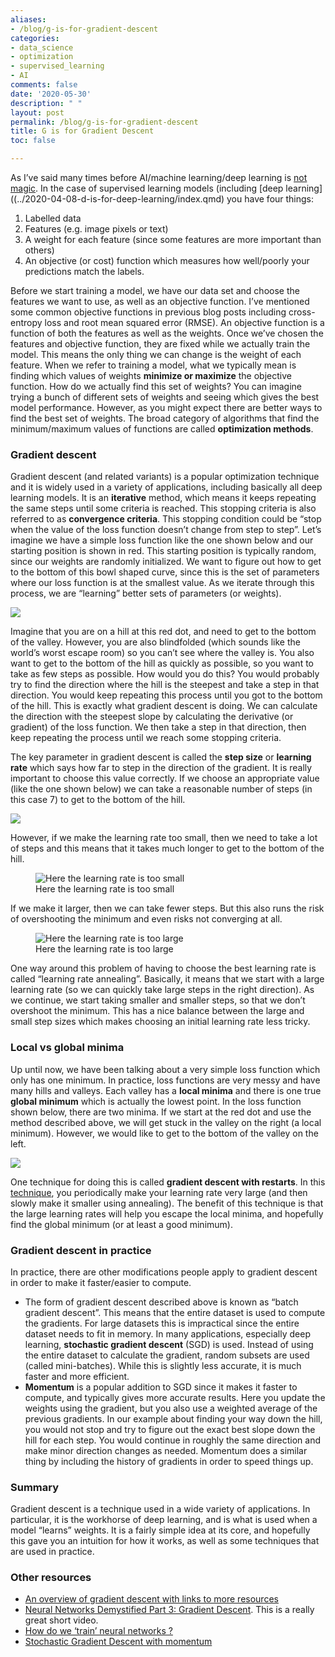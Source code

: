 ```yaml
---
aliases:
- /blog/g-is-for-gradient-descent
categories:
- data_science
- optimization
- supervised_learning
- AI
comments: false
date: '2020-05-30'
description: " "
layout: post
permalink: /blog/g-is-for-gradient-descent
title: G is for Gradient Descent
toc: false

---
```


As I’ve said many times before AI/machine learning/deep learning is [not magic](../2020-01-15-a-is-for-ai/index.qmd). In the case of supervised learning models (including [deep learning]((../2020-04-08-d-is-for-deep-learning/index.qmd) you have four things:

1. Labelled data
2. Features (e.g. image pixels or text)
3. A weight for each feature (since some features are more important than others)
4. An objective (or cost) function which measures how well/poorly your predictions match the labels.

Before we start training a model, we have our data set and choose the features we want to use, as well as an objective function. I’ve mentioned some common objective functions in previous blog posts including cross-entropy loss and root mean squared error (RMSE). An objective function is a function of both the features as well as the weights. Once we’ve chosen the features and objective function, they are fixed while we actually train the model. This means the only thing we can change is the weight of each feature. When we refer to training a model, what we typically mean is finding which values of weights **minimize or maximize** the objective function. How do we actually find this set of weights? You can imagine trying a bunch of different sets of weights and seeing which gives the best model performance. However, as you might expect there are better ways to find the best set of weights. The broad category of algorithms that find the minimum/maximum values of functions are called **optimization methods**.

### Gradient descent

Gradient descent (and related variants) is a popular optimization technique and it is widely used in a variety of applications, including basically all deep learning models. It is an **iterative** method, which means it keeps repeating the same steps until some criteria is reached. This stopping criteria is also referred to as **convergence criteria**. This stopping condition could be “stop when the value of the loss function doesn’t change from step to step”. Let’s imagine we have a simple loss function like the one shown below and our starting position is shown in red. This starting position is typically random, since our weights are randomly initialized. We want to figure out how to get to the bottom of this bowl shaped curve, since this is the set of parameters where our loss function is at the smallest value. As we iterate through this process, we are “learning” better sets of parameters (or weights).

![](loss_function.png)

Imagine that you are on a hill at this red dot, and need to get to the bottom of the valley. However, you are also blindfolded (which sounds like the world’s worst escape room) so you can’t see where the valley is. You also want to get to the bottom of the hill as quickly as possible, so you want to take as few steps as possible. How would you do this? You would probably try to find the direction where the hill is the steepest and take a step in that direction. You would keep repeating this process until you got to the bottom of the hill. This is exactly what gradient descent is doing. We can calculate the direction with the steepest slope by calculating the derivative (or gradient) of the loss function. We then take a step in that direction, then keep repeating the process until we reach some stopping criteria.

The key parameter in gradient descent is called the **step size** or **learning rate** which says how far to step in the direction of the gradient. It is really important to choose this value correctly. If we choose an appropriate value (like the one shown below) we can take a reasonable number of steps (in this case 7) to get to the bottom of the hill.

![](gradient_descent_optimal.png)

However, if we make the learning rate too small, then we need to take a lot of steps and this means that it takes much longer to get to the bottom of the hill.

![Here the learning rate is too small](gradient_descent_small_step_size.png)

If we make it larger, then we can take fewer steps. But this also runs the risk of overshooting the minimum and even risks not converging at all.

![Here the learning rate is too large](gradient_descent_too_large.png)

One way around this problem of having to choose the best learning rate is called “learning rate annealing”. Basically, it means that we start with a large learning rate (so we can quickly take large steps in the right direction). As we continue, we start taking smaller and smaller steps, so that we don’t overshoot the minimum. This has a nice balance between the large and small step sizes which makes choosing an initial learning rate less tricky.

### Local vs global minima

Up until now, we have been talking about a very simple loss function which only has one minimum. In practice, loss functions are very messy and have many hills and valleys. Each valley has a **local minima** and there is one true **global minimum** which is actually the lowest point. In the loss function shown below, there are two minima. If we start at the red dot and use the method described above, we will get stuck in the valley on the right (a local minimum). However, we would like to get to the bottom of the valley on the left.

![](loss_function_local_minima.png)

One technique for doing this is called **gradient descent with restarts**. In this [technique](https://towardsdatascience.com/https-medium-com-reina-wang-tw-stochastic-gradient-descent-with-restarts-5f511975163), you periodically make your learning rate very large (and then slowly make it smaller using annealing). The benefit of this technique is that the large learning rates will help you escape the local minima, and hopefully find the global minimum (or at least a good minimum). 

### Gradient descent in practice

In practice, there are other modifications people apply to gradient descent in order to make it faster/easier to compute.

* The form of gradient descent described above is known as “batch gradient descent”. This means that the entire dataset is used to compute the gradients. For large datasets this is impractical since the entire dataset needs to fit in memory. In many applications, especially deep learning, **stochastic gradient descent** (SGD) is used. Instead of using the entire dataset to calculate the gradient, random subsets are used (called mini-batches). While this is slightly less accurate, it is much faster and more efficient.
* **Momentum** is a popular addition to SGD since it makes it faster to compute, and typically gives more accurate results. Here you update the weights using the gradient, but you also use a weighted average of the previous gradients. In our example about finding your way down the hill, you would not stop and try to figure out the exact best slope down the hill for each step. You would continue in roughly the same direction and make minor direction changes as needed. Momentum does a similar thing by including the history of gradients in order to speed things up.

### Summary

Gradient descent is a technique used in a wide variety of applications. In particular, it is the workhorse of deep learning, and is what is used when a model “learns” weights. It is a fairly simple idea at its core, and hopefully this gave you an intuition for how it works, as well as some techniques that are used in practice.

### Other resources

* [An overview of gradient descent with links to more resources](http://wiki.fast.ai/index.php/Gradient_Descent)
* [Neural Networks Demystified Part 3: Gradient Descent](https://youtu.be/5u0jaA3qAGk). This is a really great short video.
* [How do we ‘train’ neural networks ?](https://towardsdatascience.com/how-do-we-train-neural-networks-edd985562b73)
* [Stochastic Gradient Descent with momentum](https://towardsdatascience.com/stochastic-gradient-descent-with-momentum-a84097641a5d)
